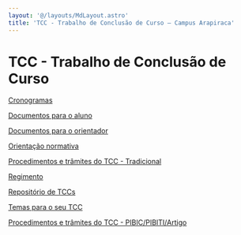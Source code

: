 ```yaml
---
layout: '@/layouts/MdLayout.astro'
title: 'TCC - Trabalho de Conclusão de Curso — Campus Arapiraca'
---
```




TCC - Trabalho de Conclusão de Curso
====================================









[Cronogramas](/cpt/documentos/tcc/cronogramas)


[Documentos para o aluno](/cpt/documentos/tcc/modelos)


[Documentos para o orientador](/cpt/documentos/tcc/documentos-para-o-orientador)


[Orientação normativa](/cpt/documentos/tcc/tcc_orientacao_normativa_2016.pdf/view)


[Procedimentos e trâmites do TCC - Tradicional](/cpt/documentos/tcc/fluxograma_tcc.png/view)


[Regimento](/cpt/documentos/tcc/regimento.pdf/view)


[Repositório de TCCs](https://ud10.arapiraca.ufal.br/repositorio/publicacoes/?curso_id__id=8&campus_id__id=1&polo_id__id=1&tipo_id__id=&ano_pub=)


[Temas para o seu TCC](/cpt/documentos/tcc/temas-para-o-seu-tcc)


[Procedimentos e trâmites do TCC - PIBIC/PIBITI/Artigo](/cpt/documentos/tcc/procedimentos-e-tramites-do-tcc-pibic-pibiti-artigo)









